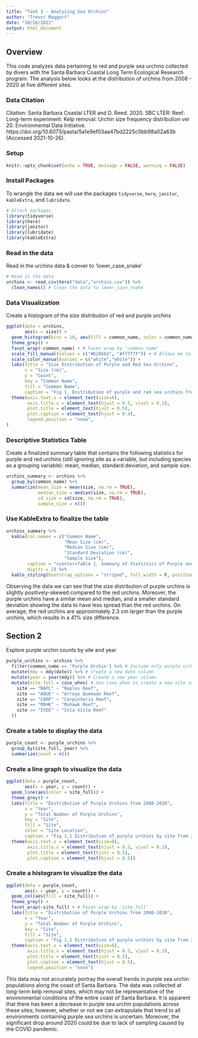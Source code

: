 ```yaml
---
title: "Task 3 - Analyzing Sea Urchins"
author: "Trevor Maggart"
date: "10/26/2021"
output: html_document
---
```


## Overview 

This code analyzes data pertaining to red and purple sea urchins collected by divers with the Santa Barbara Coastal Long Term Ecological Research program. The analysis below looks at the distribution of urchins from 2008 - 2020 at five different sites. 

### Data Citation

Citation: Santa Barbara Coastal LTER and D. Reed. 2020. SBC LTER: Reef: Long-term experiment: Kelp removal: Urchin size frequency distribution ver 20. Environmental Data Initiative. https://doi.org/10.6073/pasta/5a1e9ef03aa47bd2225c0bb98a02a63b (Accessed 2021-10-26).

### Setup

```r
knitr::opts_chunk$set(echo = TRUE, message = FALSE, warning = FALSE)
```

### Install Packages

To wrangle the data we will use the packages `tidyverse`, `here`, `janitor`, `kableExtra`, and `lubridate`.

```r
# Attach packages
library(tidyverse)
library(here)
library(janitor)
library(lubridate)
library(kableExtra)
```

### Read in the data

Read in the urchins data & conver to 'lower_case_snake'

```r
# Read in the data
urchins <- read_csv(here("data","urchins.csv")) %>%
  clean_names() # Clean the data to lower_case_snake
```

### Data Visualization

Create a histogram of the size distribution of red and purple urchins 

```r
ggplot(data = urchins, 
       aes(x = size)) +
  geom_histogram(bins = 10, aes(fill = common_name, color = common_name)) +
  theme_grey() +
  facet_wrap(~common_name) + # Facet wrap by 'common_name' 
  scale_fill_manual(values = c("#b266b2", "#ff7f7f")) + # Allows me to manually choose colors 
  scale_color_manual(values = c("white","white")) +
  labs(title = "Size Distribution of Purple and Red Sea Urchins",
       x = "Size (cm)",
       y = "Count",
       key = "Common Name",
       fill = "Common Name",
       caption = "Fig 1. Distribution of purple and red sea urchins from the Santa Barbara Coastal Long Term Ecological Research") +
  theme(axis.text.x = element_text(size=8),
        axis.title.x = element_text(hjust = 0.5, vjust = 0.2),
        plot.title = element_text(hjust = 0.5),
        plot.caption = element_text(hjust = 0.4),
        legend.position = "none",
)
```

### Descriptive Statistics Table 

Create a finalized summary table that contains the following statistics for purple and red urchins (still ignoring site as a variable, but including species as a grouping variable): mean, median, standard deviation, and sample size. 

```r
urchins_summary <- urchins %>%
  group_by(common_name) %>%
  summarize(mean_size = mean(size, na.rm = TRUE),
            median_size = median(size, na.rm = TRUE),
            sd_size = sd(size, na.rm = TRUE),
            sample_size = n())
```

### Use KableExtra to finalize the table

```r
urchins_summary %>%
  kable(col.names = c("Common Name",
                      "Mean Size (cm)",
                      "Median Size (cm)",
                      "Standard Deviation (cm)",
                      "Sample Size"),
        caption = "<center>Table 1. Summary of Statistics of Purple and Red Urchins<center>",
        digits = 2) %>%
  kable_styling(bootstrap_options = "striped", full_width = F, position = "center")
```

Observing the data we can see that the size distribution of purple urchins is slightly positively-skewed compared to the red urchins. Moreover, the purple urchins have a similar mean and median, and a smaller standard deviation showing the data to have less spread than the red urchins. On average, the red urchins are approximately 2.3 cm larger than the purple urchins, which results in a 41% size difference. 

## Section 2

Explore purple urchin counts by site and year

```r
purple_urchins <- urchins %>%
  filter(common_name == 'Purple Urchin') %>% # Include only purple urchins
  mutate(mdy = mdy(date)) %>% # Create a new date column
  mutate(year = year(mdy)) %>% # Create a new year column
  mutate(site_full = case_when( # Use case_when to create a new site column
    site == "NAPL" ~ "Naples Reef",
    site == "AQUE" ~ "Arroyo Quemado Reef",
    site == "CARP" ~ "Carpinteria Reef",
    site == "MOHK" ~ "Mohawk Reef",
    site == "IVEE" ~ "Isla Vista Reef"
  ))
```

### Create a table to display the data

```r
purple_count <- purple_urchins %>%
  group_by(site_full, year) %>%
  summarize(count = n())
```
### Create a line graph to visualize the data

```r
ggplot(data = purple_count,
       aes(x = year, y = count)) +
  geom_line(aes(color = site_full)) +
  theme_grey() +
  labs(title = "Distribution of Purple Urchins from 2008-2020",
       x = "Year",
       y = "Total Number of Purple Urchins",
       key = "Site",
       fill = "Site",
       color = "Site Location",
       caption = "Fig 1.1 Distribution of purple urchins by site from 2008-2020 from \n the Santa Barbara Coastal Long Term Ecological Research") +
  theme(axis.text.x = element_text(size=8),
        axis.title.x = element_text(hjust = 0.5, vjust = 0.2),
        plot.title = element_text(hjust = 0.5),
        plot.caption = element_text(hjust = 0.5))
```

### Create a histogram to visualize the data

```r
ggplot(data = purple_count, 
       aes(x = year, y = count)) +
  geom_col(aes(fill = site_full)) +
  theme_grey() +
  facet_wrap(~site_full) + # Facet wrap by 'site_full' 
  labs(title = "Distribution of Purple Urchins from 2008-2020",
       x = "Year",
       y = "Total Number of Purple Urchins",
       key = "Site",
       fill = "Site",
       caption = "Fig 1.2 Distribution of purple urchins by site from 2008-2020 from \n the Santa Barbara Coastal Long Term Ecological Research") +
  theme(axis.text.x = element_text(size=8),
        axis.title.x = element_text(hjust = 0.5, vjust = 0.2),
        plot.title = element_text(hjust = 0.5),
        plot.caption = element_text(hjust = 0.5),
        legend.position = "none")
```

This data may not accurately portray the overall trends in purple sea urchin populations along the coast of Santa Barbara. The data was collected at long-term kelp removal sites, which may not be representative of the environmental conditions of the entire coast of Santa Barbara. It is apparent that there has been a decrease in purple sea urchin populations across these sites; however, whether or not we can extrapolate that trend to all environments containing purple sea urchins is uncertain. Moreover, the significant drop around 2020 could be due to lack of sampling caused by the COVID pandemic. 
